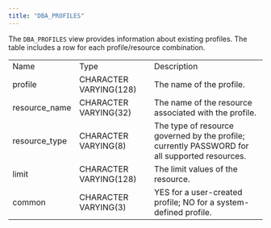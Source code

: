 ```yaml
---
title: "DBA_PROFILES"
---
```


<div id="dba_profiles" class="registered_link"></div>


The `DBA_PROFILES` view provides information about existing profiles. The table includes a row for each profile/resource combination.

|                |                        |                                                                                               |
| -------------- | ---------------------- | --------------------------------------------------------------------------------------------- |
| Name           | Type                   | Description                                                                                   |
| profile        | CHARACTER VARYING(128) | The name of the profile.                                                                      |
| resource_name | CHARACTER VARYING(32)  | The name of the resource associated with the profile.                                         |
| resource_type | CHARACTER VARYING(8)   | The type of resource governed by the profile; currently PASSWORD for all supported resources. |
| limit          | CHARACTER VARYING(128) | The limit values of the resource.                                                             |
| common         | CHARACTER VARYING(3)   | YES for a user-created profile; NO for a system-defined profile.                              |
